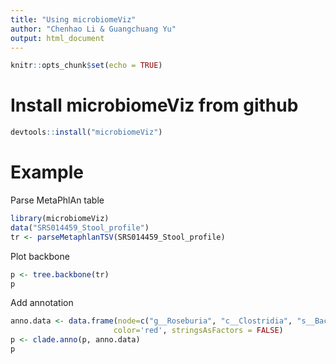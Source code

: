 ```yaml
---
title: "Using microbiomeViz"
author: "Chenhao Li & Guangchuang Yu"
output: html_document
---
```


```r
knitr::opts_chunk$set(echo = TRUE)
```

# Install microbiomeViz from github
```r
devtools::install("microbiomeViz")
```

# Example

Parse MetaPhlAn table
```r
library(microbiomeViz)
data("SRS014459_Stool_profile")
tr <- parseMetaphlanTSV(SRS014459_Stool_profile)
```

Plot backbone
```r
p <- tree.backbone(tr)
p
```

Add annotation
```r
anno.data <- data.frame(node=c("g__Roseburia", "c__Clostridia", "s__Bacteroides_ovatus"),
                       color='red', stringsAsFactors = FALSE)
p <- clade.anno(p, anno.data)
p
```


